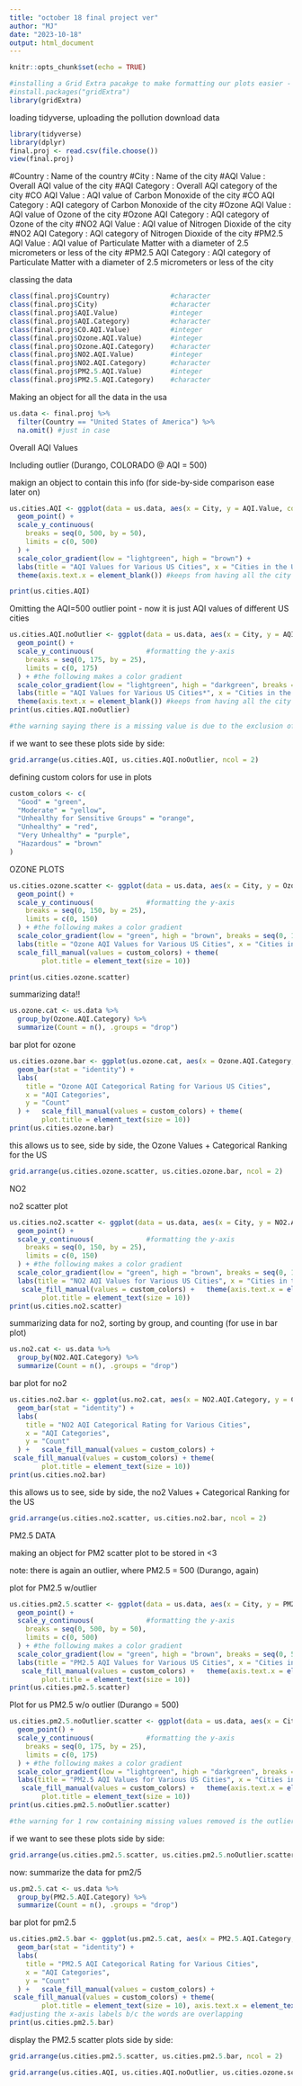 ```yaml
---
title: "october 18 final project ver"
author: "MJ"
date: "2023-10-18"
output: html_document
---
```


```r
knitr::opts_chunk$set(echo = TRUE)
```

```r
#installing a Grid Extra pacakge to make formatting our plots easier - this allows us to show plots side by side 
#install.packages("gridExtra")
library(gridExtra)
```

loading tidyverse, uploading the pollution download data
```r
library(tidyverse)
library(dplyr)
final.proj <- read.csv(file.choose())
view(final.proj)
```
#Country : Name of the country
#City : Name of the city
#AQI Value : Overall AQI value of the city
#AQI Category : Overall AQI category of the city
#CO AQI Value : AQI value of Carbon Monoxide of the city
#CO AQI Category : AQI category of Carbon Monoxide of the city
#Ozone AQI Value : AQI value of Ozone of the city
#Ozone AQI Category : AQI category of Ozone of the city
#NO2 AQI Value : AQI value of Nitrogen Dioxide of the city
#NO2 AQI Category : AQI category of Nitrogen Dioxide of the city
#PM2.5 AQI Value : AQI value of Particulate Matter with a diameter of 2.5 micrometers or less of the city
#PM2.5 AQI Category : AQI category of Particulate Matter with a diameter of 2.5 micrometers or less of the city





classing the data 
```r
class(final.proj$Country)               #character
class(final.proj$City)                  #character
class(final.proj$AQI.Value)             #integer
class(final.proj$AQI.Category)          #character
class(final.proj$CO.AQI.Value)          #integer
class(final.proj$Ozone.AQI.Value)       #integer
class(final.proj$Ozone.AQI.Category)    #character
class(final.proj$NO2.AQI.Value)         #integer
class(final.proj$NO2.AQI.Category)      #character
class(final.proj$PM2.5.AQI.Value)       #integer
class(final.proj$PM2.5.AQI.Category)    #character
```

Making an object for all the data in the usa

```r
us.data <- final.proj %>%
  filter(Country == "United States of America") %>%
  na.omit() #just in case
```



Overall AQI Values 

Including outlier (Durango, COLORADO @ AQI = 500)


makign an object to contain this info (for side-by-side comparison ease later on)
```r
us.cities.AQI <- ggplot(data = us.data, aes(x = City, y = AQI.Value, color = AQI.Value)) + 
  geom_point() +
  scale_y_continuous(
    breaks = seq(0, 500, by = 50),
    limits = c(0, 500)
  ) +
  scale_color_gradient(low = "lightgreen", high = "brown") +
  labs(title = "AQI Values for Various US Cities", x = "Cities in the United States", y = "AQI Value") +
  theme(axis.text.x = element_blank()) #keeps from having all the city names listed (too many to create a visible/accessible x-axis)

print(us.cities.AQI)
```


Omitting the AQI=500 outlier point - now it is just AQI values of different US cities
```r
us.cities.AQI.noOutlier <- ggplot(data = us.data, aes(x = City, y = AQI.Value, color = AQI.Value)) + 
  geom_point() +
  scale_y_continuous(             #formatting the y-axis
    breaks = seq(0, 175, by = 25),
    limits = c(0, 175)        
  ) + #the following makes a color gradient 
  scale_color_gradient(low = "lightgreen", high = "darkgreen", breaks = seq(0, 175, by = 25), limits = c(0, 175)) +
  labs(title = "AQI Values for Various US Cities*", x = "Cities in the United States", y = "AQI Value") +
  theme(axis.text.x = element_blank()) #keeps from having all the city names listed (too many to create a visible/accessible x-axis)
print(us.cities.AQI.noOutlier)

#the warning saying there is a missing value is due to the exclusion of the outlier while using the original us city data set
```
if we want to see these plots side by side:
```r
grid.arrange(us.cities.AQI, us.cities.AQI.noOutlier, ncol = 2)

```


defining custom colors for use in plots
```r
custom_colors <- c(
  "Good" = "green",
  "Moderate" = "yellow",
  "Unhealthy for Sensitive Groups" = "orange",
  "Unhealthy" = "red",
  "Very Unhealthy" = "purple",
  "Hazardous" = "brown"
)

```




OZONE PLOTS


```r
us.cities.ozone.scatter <- ggplot(data = us.data, aes(x = City, y = Ozone.AQI.Value, color = Ozone.AQI.Value)) + 
  geom_point() +
  scale_y_continuous(             #formatting the y-axis
    breaks = seq(0, 150, by = 25),
    limits = c(0, 150)        
  ) + #the following makes a color gradient 
  scale_color_gradient(low = "green", high = "brown", breaks = seq(0, 150, by = 25), limits = c(0, 150)) +
  labs(title = "Ozone AQI Values for Various US Cities", x = "Cities in the United States", y = "Ozone AQI Value") +
  scale_fill_manual(values = custom_colors) + theme(
        plot.title = element_text(size = 10))  

print(us.cities.ozone.scatter)
```

summarizing data!!
```r
us.ozone.cat <- us.data %>%
  group_by(Ozone.AQI.Category) %>%
  summarize(Count = n(), .groups = "drop")
```


bar plot for ozone

```r
us.cities.ozone.bar <- ggplot(us.ozone.cat, aes(x = Ozone.AQI.Category, y = Count, fill = Ozone.AQI.Category)) +
  geom_bar(stat = "identity") +
  labs(
    title = "Ozone AQI Categorical Rating for Various US Cities",
    x = "AQI Categories",
    y = "Count"
  ) +   scale_fill_manual(values = custom_colors) + theme(
        plot.title = element_text(size = 10)) 
print(us.cities.ozone.bar)
```

this allows us to see, side by side, the Ozone Values + Categorical Ranking for the US

```r
grid.arrange(us.cities.ozone.scatter, us.cities.ozone.bar, ncol = 2)
```


NO2



no2 scatter plot

```r
us.cities.no2.scatter <- ggplot(data = us.data, aes(x = City, y = NO2.AQI.Value, color = NO2.AQI.Value)) + 
  geom_point() +
  scale_y_continuous(             #formatting the y-axis
    breaks = seq(0, 150, by = 25),
    limits = c(0, 150)        
  ) + #the following makes a color gradient 
  scale_color_gradient(low = "green", high = "brown", breaks = seq(0, 150, by = 25), limits = c(0, 150)) +
  labs(title = "NO2 AQI Values for Various US Cities", x = "Cities in the United States", y = "NO2 AQI Value") +
   scale_fill_manual(values = custom_colors) +   theme(axis.text.x = element_blank(),
        plot.title = element_text(size = 10))
print(us.cities.no2.scatter)
```

summarizing data for no2, sorting by group, and counting (for use in bar plot)

```r
us.no2.cat <- us.data %>%
  group_by(NO2.AQI.Category) %>%
  summarize(Count = n(), .groups = "drop")
```


bar plot for no2


```r
us.cities.no2.bar <- ggplot(us.no2.cat, aes(x = NO2.AQI.Category, y = Count, fill = NO2.AQI.Category)) +
  geom_bar(stat = "identity") +
  labs(
    title = "NO2 AQI Categorical Rating for Various Cities",
    x = "AQI Categories",
    y = "Count"
  ) +   scale_fill_manual(values = custom_colors) +
 scale_fill_manual(values = custom_colors) + theme(
        plot.title = element_text(size = 10)) 
print(us.cities.no2.bar)
```


this allows us to see, side by side, the no2 Values + Categorical Ranking for the US

```r
grid.arrange(us.cities.no2.scatter, us.cities.no2.bar, ncol = 2)
```

  PM2.5 DATA
  
  
making an object for PM2 scatter plot to be stored in <3


note: there is again an outlier, where PM2.5 = 500 (Durango, again)

plot for PM2.5 w/outlier
```r
us.cities.pm2.5.scatter <- ggplot(data = us.data, aes(x = City, y = PM2.5.AQI.Value, color = PM2.5.AQI.Value)) + 
  geom_point() +
  scale_y_continuous(             #formatting the y-axis
    breaks = seq(0, 500, by = 50),
    limits = c(0, 500)        
  ) + #the following makes a color gradient 
  scale_color_gradient(low = "green", high = "brown", breaks = seq(0, 500, by = 50), limits = c(0, 500)) +
  labs(title = "PM2.5 AQI Values for Various US Cities", x = "Cities in the United States", y = "PM2.5 AQI Value") +
   scale_fill_manual(values = custom_colors) +   theme(axis.text.x = element_blank(),
        plot.title = element_text(size = 10))
print(us.cities.pm2.5.scatter)
```

Plot for us PM2.5 w/o outlier (Durango = 500)

```r
us.cities.pm2.5.noOutlier.scatter <- ggplot(data = us.data, aes(x = City, y = PM2.5.AQI.Value, color = PM2.5.AQI.Value)) + 
  geom_point() +
  scale_y_continuous(             #formatting the y-axis
    breaks = seq(0, 175, by = 25),
    limits = c(0, 175)        
  ) + #the following makes a color gradient 
  scale_color_gradient(low = "lightgreen", high = "darkgreen", breaks = seq(0, 175, by = 25), limits = c(0, 175)) +
  labs(title = "PM2.5 AQI Values for Various US Cities", x = "Cities in the United States", y = "PM2.5 AQI Value") +
   scale_fill_manual(values = custom_colors) +   theme(axis.text.x = element_blank(),
        plot.title = element_text(size = 10))
print(us.cities.pm2.5.noOutlier.scatter)

#the warning for 1 row containing missing values removed is the outlier being omitted from the plot for not fitting w/in the bounds. this is what we wanted.
```
if we want to see these plots side by side:
```r
grid.arrange(us.cities.pm2.5.scatter, us.cities.pm2.5.noOutlier.scatter, ncol = 2)
```

now: summarize the data for pm2/5
```r
us.pm2.5.cat <- us.data %>%
  group_by(PM2.5.AQI.Category) %>%
  summarize(Count = n(), .groups = "drop")
```


bar plot for pm2.5

```r
us.cities.pm2.5.bar <- ggplot(us.pm2.5.cat, aes(x = PM2.5.AQI.Category, y = Count, fill = PM2.5.AQI.Category)) +
  geom_bar(stat = "identity") +
  labs(
    title = "PM2.5 AQI Categorical Rating for Various Cities",
    x = "AQI Categories",
    y = "Count"
  ) +   scale_fill_manual(values = custom_colors) +
 scale_fill_manual(values = custom_colors) + theme(
        plot.title = element_text(size = 10), axis.text.x = element_text(size = 6)) 
#adjusting the x-axis labels b/c the words are overlapping 
print(us.cities.pm2.5.bar)
```
display the PM2.5 scatter plots side by side:

```r
grid.arrange(us.cities.pm2.5.scatter, us.cities.pm2.5.bar, ncol = 2)
```


```r
grid.arrange(us.cities.AQI, us.cities.AQI.noOutlier, us.cities.ozone.scatter, us.cities.ozone.bar, us.cities.no2.scatter, us.cities.no2.bar, us.cities.pm2.5.noOutlier.scatter,us.cities.pm2.5.bar, ncol = 4)  

```
